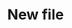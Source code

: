 ---
sidebarTitle: "Windows!"
icon: "windows"
iconType: "brands"
title: "New file"
description: "Description of your new file."
---